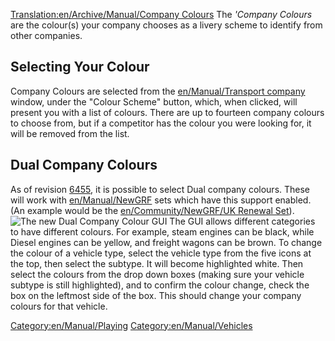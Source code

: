 [[Translation:en/Archive/Manual/Company Colours]]
The '''Company Colours'' are the colour(s) your company chooses as a livery scheme to identify from other companies.

==Selecting Your Colour==
Company Colours are selected from the [[en/Manual/Transport company]] window, under the "Colour Scheme" button, which, when clicked, will present you with a list of colours. There are up to fourteen company colours to choose from, but if a competitor has the colour you were looking for, it will be removed from the list.

==Dual Company Colours==
As of revision [[en/Archive/Community/Nightly build|6455]], it is possible to select Dual company colours. These will work with [[en/Manual/NewGRF]] sets which have this support enabled. (An example would be the [[en/Community/NewGRF/UK Renewal Set]]).
[[File:en/Archive/Manual/Dualcompanycolours.png|thumb|center|The new Dual Company Colour GUI]]
The GUI allows different categories to have different colours. For example, steam engines can be black, while Diesel engines can be yellow, and freight wagons can be brown. To change the colour of a vehicle type, select the vehicle type from the five icons at the top, then select the subtype. It will become highlighted white. Then select the colours from the drop down boxes (making sure your vehicle subtype is still highlighted), and to confirm the colour change, check the box on the leftmost side of the box. This should change your company colours for that vehicle.

[[Category:en/Manual/Playing]]
[[Category:en/Manual/Vehicles]]